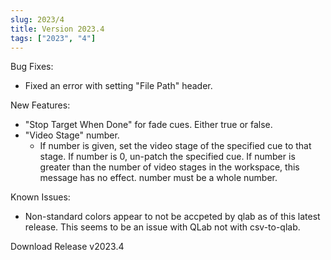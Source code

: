 ```yaml
---
slug: 2023/4
title: Version 2023.4
tags: ["2023", "4"]
---
```




Bug Fixes:
- Fixed an error with setting "File Path" header.

New Features:
- "Stop Target When Done" for fade cues. Either true or false.
- "Video Stage" number.
    - If number is given, set the video stage of the specified cue to that stage. If number is 0, un-patch the specified cue. If number is greater than the number of video stages in the workspace, this message has no effect. number must be a whole number.

Known Issues:
- Non-standard colors appear to not be accpeted by qlab as of this latest release. This seems to be an issue with QLab not with csv-to-qlab.


<div className={styles.buttons}>
    <Link
    className="button button--primary button--lg"
    to="https://github.com/fross123/csv_to_qlab/releases/download/v2023.4/CSV-To-QLab.dmg">
    Download Release v2023.4
    </Link>
</div>
